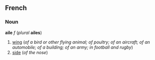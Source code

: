 ==French==
===Noun===
'''aile''' ''f'' (''plural'' '''ailes''')

#[[wing]] (''of a bird or other flying animal; of poultry; of an aircraft; of an automobile; of a building; of an army; in football and rugby'')
#[[side]] (''of the nose'')